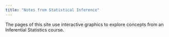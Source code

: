 ```yaml
---
title: "Notes from Statistical Inference"
---
```


The pages of this site use interactive graphics to explore concepts from an Inferential Statistics course.